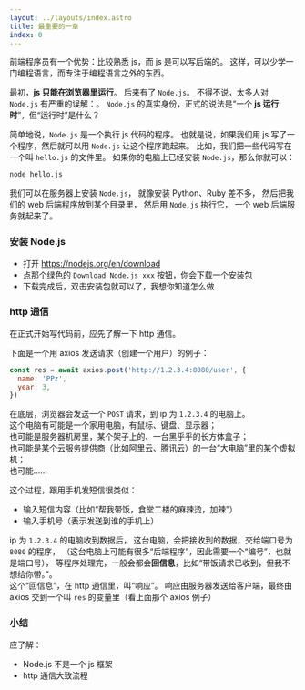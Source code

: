 ```yaml
---
layout: ../layouts/index.astro
title: 最重要的一章
index: 0
---
```



前端程序员有一个优势：比较熟悉 js，而 js 是可以写后端的。
这样，可以少学一门编程语言，而专注于编程语言之外的东西。

最初，**js 只能在浏览器里运行**。
后来有了 `Node.js`。
不得不说，太多人对 `Node.js` 有严重的误解：<Wrong content='Node.js 是一个 js 框架' />。
`Node.js` 的真实身份，正式的说法是“一个 **js 运行时**”，但“运行时”是什么？

简单地说，`Node.js` 是一个执行 js 代码的程序。
也就是说，如果我们用 js 写了一个程序，然后就可以用 `Node.js` 让这个程序跑起来。
比如，我们把一些代码写在一个叫 `hello.js` 的文件里。
如果你的电脑上已经安装 `Node.js`，那么你就可以：
``` bash showLineNumbers=false
node hello.js
```

我们可以在服务器上安装 `Node.js`，
就像安装 Python、Ruby 差不多，
然后把我们的 web 后端程序放到某个目录里，
然后用 `Node.js` 执行它，
一个 web 后端服务就起来了。

### 安装 Node.js
+ 打开 https://nodejs.org/en/download
+ 点那个绿色的 `Download Node.js xxx` 按钮，你会下载一个安装包
+ 下载完成后，双击安装包就可以了，我想你知道怎么做

### http 通信
在正式开始写代码前，应先了解一下 http 通信。

下面是一个用 axios 发送请求（创建一个用户）的例子：
``` js
const res = await axios.post('http://1.2.3.4:8080/user', {
  name: 'PPz',
  year: 3,
})
```

在底层，浏览器会发送一个 `POST` 请求，到 ip 为 `1.2.3.4` 的电脑上。  
这个电脑有可能是一个家用电脑，有鼠标、键盘、显示器；  
也可能是服务器机房里，某个架子上的、一台黑乎乎的长方体盒子；  
也可能是某个云服务提供商（比如阿里云、腾讯云）的一台“大电脑”里的某个虚拟机；  
也可能……

这个过程，跟用手机发短信很类似：
+ 输入短信内容（比如“帮我带饭，食堂二楼的麻辣烫，加辣”）
+ 输入手机号（表示发送到谁的手机上）

ip 为 `1.2.3.4` 的电脑收到数据后，
这台电脑，会把接收到的数据，交给端口号为 `8080` 的程序，
（这台电脑上可能有很多“后端程序”，因此需要一个“编号”，也就是端口号），
等程序处理完，一般会都会**回信息**，比如“带饭请求已收到，但我不想给你带。”。  
这个“回信息”，在 http 通信里，叫“响应”。
响应由服务器发送给客户端，最终由 axios 交到一个叫 `res` 的变量里（看上面那个 axios 例子）

### 小结
应了解：
+ Node.js 不是一个 js 框架
+ http 通信大致流程
